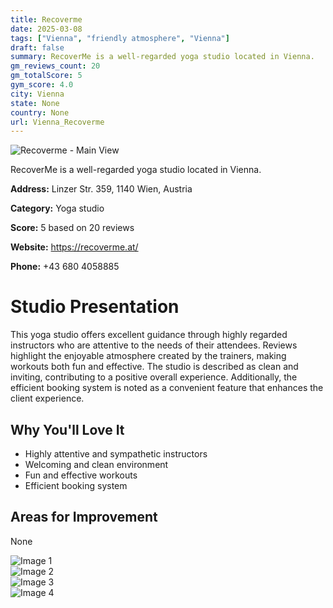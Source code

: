 ```yaml
---
title: Recoverme
date: 2025-03-08
tags: ["Vienna", "friendly atmosphere", "Vienna"]  
draft: false
summary: RecoverMe is a well-regarded yoga studio located in Vienna.
gm_reviews_count: 20
gm_totalScore: 5
gym_score: 4.0
city: Vienna
state: None
country: None
url: Vienna_Recoverme
---
```


<div className="aspect-[16/9] relative my-8">
  <img 
    src="https://lh5.googleusercontent.com/p/AF1QipM7g4LKJ2109NLiD5xMu4tLu3yZoBYFbnYMIiO3=w1920-h1080-k-no"
    alt="Recoverme - Main View"
    className="object-cover absolute inset-0 w-full h-full rounded-lg"
  />
</div>

RecoverMe is a well-regarded yoga studio located in Vienna.

**Address:** Linzer Str. 359, 1140 Wien, Austria

**Category:** Yoga studio

**Score:** 5 based on 20 reviews

**Website:** https://recoverme.at/

**Phone:** +43 680 4058885

# Studio Presentation

This yoga studio offers excellent guidance through highly regarded instructors who are attentive to the needs of their attendees. Reviews highlight the enjoyable atmosphere created by the trainers, making workouts both fun and effective. The studio is described as clean and inviting, contributing to a positive overall experience. Additionally, the efficient booking system is noted as a convenient feature that enhances the client experience.

## Why You'll Love It

- Highly attentive and sympathetic instructors
- Welcoming and clean environment
- Fun and effective workouts
- Efficient booking system

## Areas for Improvement

None

<div className="grid grid-cols-1 xl:grid-cols-2 gap-4 my-8">
<div className="aspect-[4/3] relative"><img src="https://lh5.googleusercontent.com/p/AF1QipMJEFjrPg3viX0Z2ErUtk5RXo-zMI4ES_pbhILW=w1920-h1080-k-no" alt="Image 1" className="object-cover absolute inset-0 w-full h-full rounded-lg" /></div>
<div className="aspect-[4/3] relative"><img src="https://lh5.googleusercontent.com/p/AF1QipOZS-9aTYuHqiQSFX9uekIwQLZ1ZvesooypYTal=w1920-h1080-k-no" alt="Image 2" className="object-cover absolute inset-0 w-full h-full rounded-lg" /></div>
<div className="aspect-[4/3] relative"><img src="https://lh5.googleusercontent.com/p/AF1QipOM-QUgcOB6kJ2sXERaW4GvnbYnkNEehyrLohC3=w1920-h1080-k-no" alt="Image 3" className="object-cover absolute inset-0 w-full h-full rounded-lg" /></div>
<div className="aspect-[4/3] relative"><img src="https://lh5.googleusercontent.com/p/AF1QipNn0cqjKJb6f1rho0UMGyvRcd6F2Vjt_6KnTOgJ=w1920-h1080-k-no" alt="Image 4" className="object-cover absolute inset-0 w-full h-full rounded-lg" /></div>
</div>